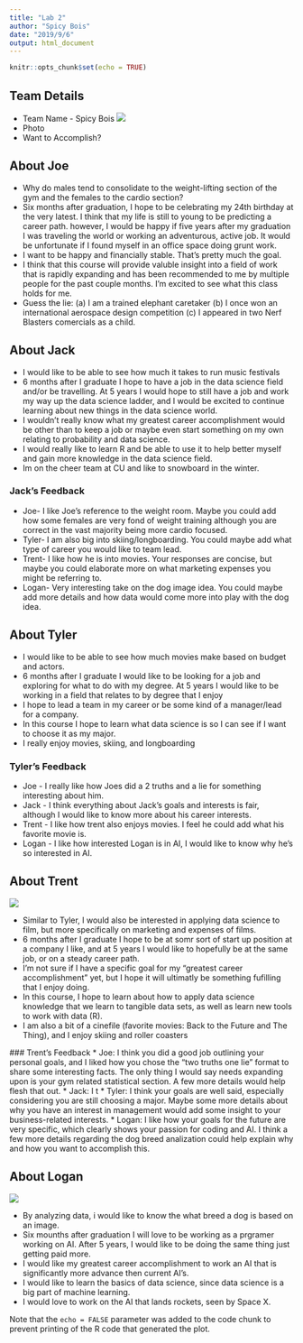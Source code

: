 ```yaml
---
title: "Lab 2"
author: "Spicy Bois"
date: "2019/9/6"
output: html_document
---
```


```r
knitr::opts_chunk$set(echo = TRUE)
```

## Team Details
* Team Name - Spicy Bois
![](Photos/teamPhoto.JPG)
* Photo
* Want to Accomplish?

## About Joe
* Why do males tend to consolidate to the weight-lifting section of the gym and the females to the cardio section?
* Six months after graduation, I hope to be celebrating my 24th birthday at the very latest. I think that my life is still to young to be predicting a career path. however, I would be happy if five years after my graduation I was traveling the world or working an adventurous, active job. It would be unfortunate if I found myself in an office space doing grunt work.
* I want to be happy and financially stable. That's pretty much the goal.
* I think that this course will provide valuble insight into a field of work that is rapidly expanding and has been recommended to me by multiple people for the past couple months. I'm excited to see what this class holds for me.
* Guess the lie: (a) I am a trained elephant caretaker  (b) I once won an international aerospace design competition  (c) I appeared in two Nerf Blasters comercials as a child.

## About Jack
* I would like to be able to see how much it takes to run music festivals
* 6 months after I graduate I hope to have a job in the data science field and/or be travelling. At 5 years I would hope to still have a job and work my way up the data science ladder, and I would be excited to continue learning about new things in the data science world.
*  I wouldn't really know what my greatest career accomplishment would be other than to keep a job or maybe even start something on my own relating to probability and data science.
* I would really like to learn R and be able to use it to help better myself and gain more knowledge in the data science field.
* Im on the cheer team at CU and like to snowboard in the winter.

### Jack's Feedback
* Joe- I like Joe's reference to the weight room. Maybe you could add how some females are very fond of weight training although you are correct in the vast majority being more cardio focused.
* Tyler- I am also big into skiing/longboarding. You could maybe add what type of career you would like to team lead.
* Trent- I like how he is into movies. Your responses are concise, but maybe you could elaborate more on what marketing expenses you might be referring to.
* Logan- Very interesting take on the dog image idea. You could maybe add more details and how data would come more into play with the dog idea.

## About Tyler
 * I would like to be able to see how much movies make based on budget and actors.
 * 6 months after I graduate I would like to be looking for a job and exploring for what to do with my degree.  At 5 years I would like to be working in a field that relates to by degree that I enjoy
 * I hope to lead a team in my career or be some kind of a manager/lead for a company. 
 * In this course I hope to learn what data science is so I can see if I want to choose it as my major.
 * I really enjoy movies, skiing, and longboarding

### Tyler's Feedback
 * Joe - I really like how Joes did a 2 truths and a lie for something interesting about him.
 * Jack -  I think everything about Jack's goals and interests is fair, although I would like to know more about his career interests.
 * Trent -  I like how trent also enjoys movies. I feel he could add what his favorite movie is.
 * Logan - I like how interested Logan is in AI, I would like to know why he's so interested in AI.

## About Trent
![](Photos/Trent_Photo.jpg)

 * Similar to Tyler, I would also be interested in applying data science to film, but more specifically on marketing and expenses of films.
 * 6 months after I graduate I hope to be at somr sort of start up position at a company I like, and at 5 years I would like to hopefully be at the same job, or on a steady career path.
 * I'm not sure if I have a specific goal for my "greatest career accomplishment" yet, but I hope it will ultimatly be something fufilling that I enjoy doing.
 * In this course, I hope to learn about how to apply data science knowledge that we learn to tangible data sets, as well as learn new tools to work with data (R).
 * I am also a bit of a cinefile (favorite movies: Back to the Future and The Thing), and I enjoy skiing and roller coasters

 ### Trent's Feedback
 * Joe: I think you did a good job outlining your personal goals, and I liked how you chose the "two truths one lie" format to share some interesting facts. The only thing I would say needs expanding upon is your gym related statistical section. A few more details would help flesh that out.
 * Jack: I t
 * Tyler: I think your goals are well said, especially considering you are still choosing a major. Maybe some more details about why you have an interest in management would add some insight to your business-related interests.
 * Logan: I like how your goals for the future are very specific, which clearly shows your passion for coding and AI. I think a few more details regarding the dog breed analization could help explain why and how you want to accomplish this. 

## About Logan
![](Photos/loganPhoto.JPG)

 * By analyzing data, i would like to know the what breed a dog is based on an image.
 * Six mounths after graduation I will love to be working as a prgramer working on AI. After 5 years, I would like to be doing the same thing just getting paid more.
 * I would like my greatest career accomplishment to work an AI that is significantly more advance then current AI's. 
 * I would like to learn the basics of data science, since data science is a big part of machine learning. 
 * I would love to work on the AI that lands rockets, seen by Space X.

Note that the `echo = FALSE` parameter was added to the code chunk to prevent printing of the R code that generated the plot.
